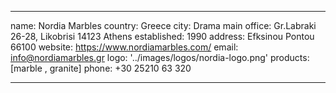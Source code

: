 ---

name: Nordia Marbles
country: Greece
city: Drama
main office: Gr.Labraki 26-28, Likobrisi 14123 Athens
established: 1990
address: Efksinou Pontou 66100
website: https://www.nordiamarbles.com/
email: info@nordiamarbles.gr
logo: '../images/logos/nordia-logo.png'
products: [marble , granite]
phone: +30 25210 63 320

---